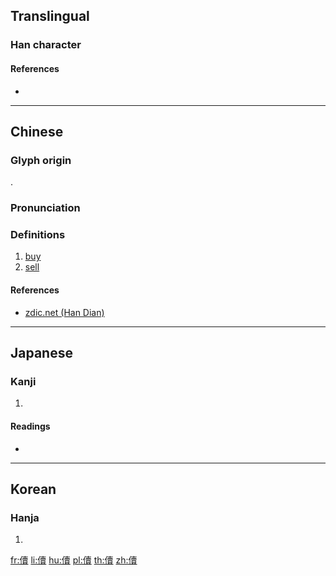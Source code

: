 ==Translingual==

===Han character===
{{Han char|rn=9|rad=人|as=15|sn=17|four=24286|canj=OGWC|ids=⿰亻賣}}

====References====
* {{Han ref|kx=0120.220|dkj=01255|dj=0254.200|hdz=10232.150|uh=5125|ud=20773|bh=ECBA|bd=60602}}

----

==Chinese==
{{zh-forms}}

===Glyph origin===
{{Han etym}}
{{Han compound|人|賣|c1=s|c2=p|t1=person|ls=psc}}.

===Pronunciation===
{{zh-pron
|m=yù
|c=juk6
|mc=y
|oc=y
|ma=
|cat=v
}}

===Definitions===
{{zh-hanzi}}

# [[buy]]
# [[sell]]

====References====
*[http://www.zdic.net/zd/zi/ZdicE5Zdic84ZdicA5.htm zdic.net (Han Dian)]

----

==Japanese==

===Kanji===
{{ja-kanji|grade=|rs=人15}}

# {{defn|lang=ja|sort=人15}}

====Readings====
* {{ja-readings|on=[[いく]] (iku), [[てき]] (teki), [[ちゃく]] (chaku), [[とく]] (toku), [[どく]] (doku)|kun=[[いる]] (iru), [[かむ]] (kamu), [[みる]] (miru)}}

----

==Korean==

===Hanja===
{{ko-hanja|hangeul=육|rv=yuk|mr=yuk}}

# {{defn|lang=ko|sort=人15}}

[[fr:儥]]
[[li:儥]]
[[hu:儥]]
[[pl:儥]]
[[th:儥]]
[[zh:儥]]
